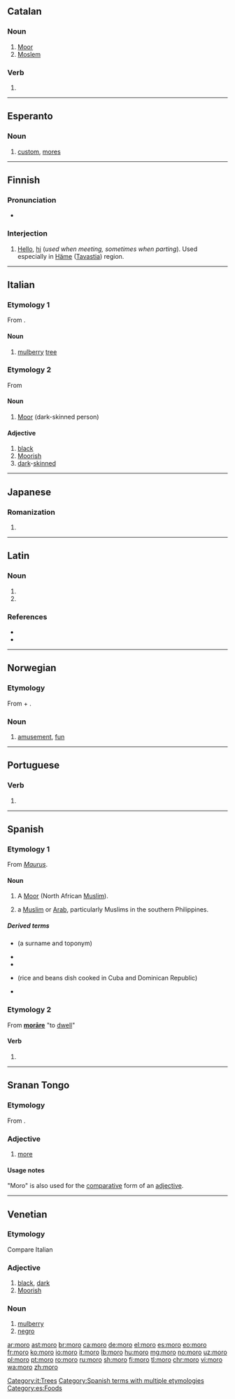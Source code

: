 {{also|Moro|moró}}
==Catalan==

===Noun===
{{es-noun|m}}

# [[Moor]]
# [[Moslem]]

===Verb===
{{head|ca|verb form}}

# {{ca-verb form of|p=1|n=sg|t=pres|m=ind|morir}}

----

==Esperanto==

===Noun===
{{eo-head}}

# [[custom]], [[mores]]

----

==Finnish==
{{Finnish index|m|o}}

===Pronunciation===
* {{hyphenation|mo|ro|lang=fi}}

===Interjection===
{{fi-int}}

# {{lb|fi|colloquial}} [[hello|Hello]], [[hi]] (''used when meeting, sometimes when parting''). Used especially in [[Häme]] ([[Tavastia]]) region.

----

==Italian==

===Etymology 1===
From {{etyl|la|it}} {{m|la|mōrus}}.

====Noun====
{{it-noun|m}}

# [[mulberry]] [[tree]]

===Etymology 2===
From {{etyl|la|it}} {{m|la|Maurus}}

====Noun====
{{it-noun|m|f=mora}}

# [[Moor]] (dark-skinned person)

====Adjective====
{{it-adj|mor}}

# [[black]]
# [[Moorish]]
# [[dark]]-[[skinned]]

[[Category:it:Trees]]

----

==Japanese==

===Romanization===
{{ja-romaji}}

# {{ja-romanization of|もろ}}

----

==Latin==

===Noun===
{{la-noun-form|mōrō}}

# {{inflection of|mōrus||dat|s|lang=la}}
# {{inflection of|mōrus||abl|s|lang=la}}

===References===
* {{R:L&S}}
* {{R:Gaffiot}}

----

==Norwegian==

===Etymology===
From {{m|no|mot||mind}} + {{m|no|ro||pleasure, delight}}.

===Noun===
{{head|no|noun|g=f}}

# [[amusement]], [[fun]]

----

==Portuguese==

===Verb===
{{pt-verb-form}}

# {{pt-verb form of|morar|ar|indicative|present|singular|first}}

----

==Spanish==

===Etymology 1===
From {{etyl|la|es}} ''[[Maurus]]''.

====Noun====
{{es-noun|m|f=mora}}

# A [[Moor]] (North African [[Muslim]]).
# {{lb|es|colloquial}} a [[Muslim]] or [[Arab]], particularly Muslims in the southern Philippines.

=====Derived terms=====
{{der-top}}
* {{l|es|Matamoros}} (a surname and toponym)
* {{l|es|moreno}}
* {{l|es|morisco}}
{{der-mid}}
* {{l|es|moros con cristianos}} (rice and beans dish cooked in Cuba and Dominican Republic)
* {{l|es|no hay moros en la costa}}
{{der-bottom}}

===Etymology 2===
From {{etyl|la|es}} '''[[morare#Latin|morāre]]''' "to [[dwell]]"

====Verb====
{{es-verb-form}}

# {{es-verb form of|ending=ar|mood=indicative|tense=present|pers=1|number=singular|morar}}

[[Category:Spanish terms with multiple etymologies]]
[[Category:es:Foods]]

----

==Sranan Tongo==

===Etymology===
From {{etyl|en|srn}} {{m|en|more}}.

===Adjective===
{{head|srn|adjective}}

# [[more]]

====Usage notes====
"Moro" is also used for the [[comparative]] form of an [[adjective]].

----

==Venetian==

===Etymology===
Compare Italian {{m|it|moro}}

===Adjective===
{{vec-adj|mor}}

# [[black]], [[dark]]
# [[Moorish]]

===Noun===
{{vec-noun|mor|m|o|i}}

# [[mulberry]]
# [[negro]]

[[ar:moro]]
[[ast:moro]]
[[br:moro]]
[[ca:moro]]
[[de:moro]]
[[el:moro]]
[[es:moro]]
[[eo:moro]]
[[fr:moro]]
[[ko:moro]]
[[io:moro]]
[[it:moro]]
[[lb:moro]]
[[hu:moro]]
[[mg:moro]]
[[no:moro]]
[[uz:moro]]
[[pl:moro]]
[[pt:moro]]
[[ro:moro]]
[[ru:moro]]
[[sh:moro]]
[[fi:moro]]
[[tl:moro]]
[[chr:moro]]
[[vi:moro]]
[[wa:moro]]
[[zh:moro]]